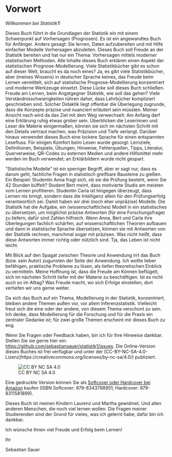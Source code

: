 
\pagenumbering{roman} 
\setcounter{page}{7}


# Vorwort  {.unnumbered}

*Willkommen bei Statistik1!*


Dieses Buch führt in die Grundlagen der Statistik ein mit einem Schwerpunkt auf Vorhersagen (Prognosen).
Es ist ein angewandtes Buch für Anfänger.
Anders gesagt: Sie lernen, Daten aufzubereiten und mit Hilfe einfacher Modelle Vorhersagen abzuleiten.
Dieses Buch soll Freude an der Statistik bereiten und hat nur ein Thema: 
Vorhersagen mittels moderner statistischen Methoden. 
Alle Inhalte dieses Buch erklären einen Aspekt der statistischen Prognose-Modellierung.
Viele Statistikbücher gibt es schon auf dieser Welt, braucht es da noch eines? 
Ja, es gibt viele Statistikbücher, aber (meines Wissens)  in deutscher Sprache keines, 
das Freude beim Lernen vermittelt, sich auf statistische Prognose-Modellierung konzentriert 
und moderne Werkzeuge einsetzt. 
Diese Lücke soll dieses Buch schließen.
Freude am Lernen, beim Angstgegner Statistik, wie soll das gehen? 
Viele Verständnisschwierigkeiten rühren daher, 
dass Lehrbücher kompliziert geschrieben sind. 
Solcher Didaktik liegt offenbar die
Überlegung zugrunde, dass die Konzepte präzise und nuanciert erläutert sein müssten. 
Meiner Ansicht nach wird da das Ziel mit dem Weg verwechselt: 
Am Anfang darf eine Erklärung ruhig etwas grober sein.
Überblicken die Leserinnen und Leser die Materie einigermaßen, 
können sie sich im nächsten Schritt mit den Details vertraut machen, was Präzision und Tiefe verlangt. 
Darüber hinaus verwendet dieses Buch eine lockere Sprache für einen entspannten Lesefluss. 
Für einigen Komfort beim Lesen wurde gesorgt: 
Lernziele, Definitionen, Beispiele, Übungen, Hinweise, Fehlerquellen, Tipps, Literatur, 
Querverweise, QR-Codes zu externen Medien und andere Hilfsmittel mehr werden im Buch verwendet;
an Erklärbildern wurde nicht gespart. 

<!-- Der Inhalt des Buches ist ganz auf statistische Modelle zur Vorhersage ausgerichtet. -->
"Statistische Modelle" ist ein sperriger Begriff, aber er sagt nur, dass es darum geht, 
fachliche Fragen in statistisch greifbare Bausteine zu gießen. 
Ein Beispiel: Studentin Anna fragt sich, ob sie die Prüfung besteht, wenn Sie 42 Stunden büffelt?
Student Bert meint, dass motivierte Studis am meisten vom Lernen profitieren. 
Studentin Carla ist hingegen überzeugt, dass Lernen nix bringt, 
sondern dass die Intelligenz allein für den Prüfungserfolg verantwortlich sei.
Damit haben wir drei (noch eher unpräzise) Modelle. 
Die Statistik hat  die Aufgabe, ein (wissenschaftliches) Modell in ein statistisches zu übersetzen,
um möglichst präzise Antworten (für eine Forschungsfrage) zu liefern; 
dafür sind Zahlen hilfreich. 
Wenn Anna, Bert und Carla ihre Überlegungen fachlich schärfen,
auf wissenschaftlichen Theorien aufbauen und dann in statistische Sprache übersetzen, 
können sie mit Antworten von der Statistik rechnen, manchmal sogar mit präzisen. 
Was nicht heißt, dass diese Antworten immer richtig oder nützlich sind. 
Tja, das Leben ist nicht leicht. 

Mit Blick auf den Spagat zwischen Theorie und Anwendung irrt das Buch (bzw. sein Autor) 
zugunsten der Seite der Anwendung. 
Ich wollte lieber befähigen, praktische Probleme zu lösen, 
als tiefen theoretischen Einblick zu vermitteln. 
Meine Hoffnung ist, dass die Freude am Können beflügelt, 
sich im nächsten Schritt tiefer mit der Materie zu beschäftigen. 
Ist es nicht auch so im Alltag? Was Freude macht, 
wo sich Erfolge einstellen, dort vertiefen wir uns gerne weiter.

Da sich das Buch auf ein Thema, Modellierung in der Statistik, konzentriert, 
bleiben andere Themen außen vor, vor allem Inferenzstatistik. 
Vielleicht freut sich die eine oder der andere, von diesem Thema verschont zu sein. 
Ich denke, dass Modellierung für die Forschung und für die Praxis ein zentraler Gedanke ist; 
für zwei große Themen erscheint mir dieses Buch zu eng. 


Wenn Sie Fragen oder Feedback haben, bin ich für Ihre Hinweise dankbar. Stellen Sie sie gerne hier ein: <https://github.com/sebastiansauer/statistik1/issues>.
Die Online-Version dieses Buches ist frei verfügbar und unter der [CC-BY-NC-SA-4.0-Lizenz]https://creativecommons.org/licenses/by-nc-sa/4.0/) publiziert.

![CC BY NC SA 4.0](img/by-nc-sa.svg)



::: {.content-visible when-format="html"}
Eine gedruckte Version können Sie als [Softcover oder Hardcover bei Amazon](https://www.amazon.de/Statistik1-Einf%C3%BChrung-Statistik-Schwerpunkt-Prognose-Modellierung/dp/B0DY66SCTR?) kaufen (ISBN Softcover: 979-8343798951; Hardcover: 979-8311581899).
:::


Dieses Buch ist meinen Kindern Laurenz und Martha gewidmet. 
Und allen anderen Menschen, die noch viel lernen wollen.
Die Fragen meiner Studierenden sind der Grund für vieles, was ich gelernt habe; 
dafür bin ich dankbar.

Ich wünsche Ihnen viel Freude und Erfolg beim Lernen!


Ihr

Sebastian Sauer




```{=latex}
\clearpage 
\setcounter{tocdepth}{1}
\tableofcontents 

\cleardoublepage  % Ensures chapter starts on a new right-hand page in two-sided mode
\pagenumbering{arabic}  % Switch to Arabic numbering
\setcounter{page}{1}    % Reset page number to 1
```




